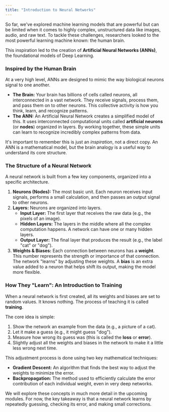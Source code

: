 ```yaml
---
title: "Introduction to Neural Networks"
---
```


So far, we've explored machine learning models that are powerful but can be limited when it comes to highly complex, unstructured data like images, audio, and raw text. To tackle these challenges, researchers looked to the most powerful learning machine known: the human brain.

This inspiration led to the creation of **Artificial Neural Networks (ANNs)**, the foundational models of Deep Learning.

### Inspired by the Human Brain

At a very high level, ANNs are designed to mimic the way biological neurons signal to one another.

- **The Brain:** Your brain has billions of cells called neurons, all interconnected in a vast network. They receive signals, process them, and pass them on to other neurons. This collective activity is how you think, learn, and recognize patterns.
- **The ANN:** An Artificial Neural Network creates a simplified model of this. It uses interconnected computational units called **artificial neurons** (or **nodes**) organized in layers. By working together, these simple units can learn to recognize incredibly complex patterns from data.

It's important to remember this is just an _inspiration_, not a direct copy. An ANN is a mathematical model, but the brain analogy is a useful way to understand its core structure.

### The Structure of a Neural Network

A neural network is built from a few key components, organized into a specific architecture.

1. **Neurons (Nodes):** The most basic unit. Each neuron receives input signals, performs a small calculation, and then passes an output signal to other neurons.
2. **Layers:** Neurons are organized into layers.
   - **Input Layer:** The first layer that receives the raw data (e.g., the pixels of an image).
   - **Hidden Layers:** The layers in the middle where all the complex computation happens. A network can have one or many hidden layers.
   - **Output Layer:** The final layer that produces the result (e.g., the label "cat" or "dog").
3. **Weights & Biases:** Each connection between neurons has a **weight**. This number represents the strength or importance of that connection. The network "learns" by adjusting these weights. A **bias** is an extra value added to a neuron that helps shift its output, making the model more flexible.

### How They "Learn": An Introduction to Training

When a neural network is first created, all its weights and biases are set to random values. It knows nothing. The process of teaching it is called **training**.

The core idea is simple:

1. Show the network an example from the data (e.g., a picture of a cat).
2. Let it make a guess (e.g., it might guess "dog").
3. Measure how wrong its guess was (this is called the **loss** or **error**).
4. Slightly adjust all the weights and biases in the network to make it a little less wrong next time.

This adjustment process is done using two key mathematical techniques:

- **Gradient Descent:** An algorithm that finds the best way to adjust the weights to minimize the error.
- **Backpropagation:** The method used to efficiently calculate the error contribution of each individual weight, even in very deep networks.

We will explore these concepts in much more detail in the upcoming modules. For now, the key takeaway is that a neural network learns by repeatedly guessing, checking its error, and making small corrections.